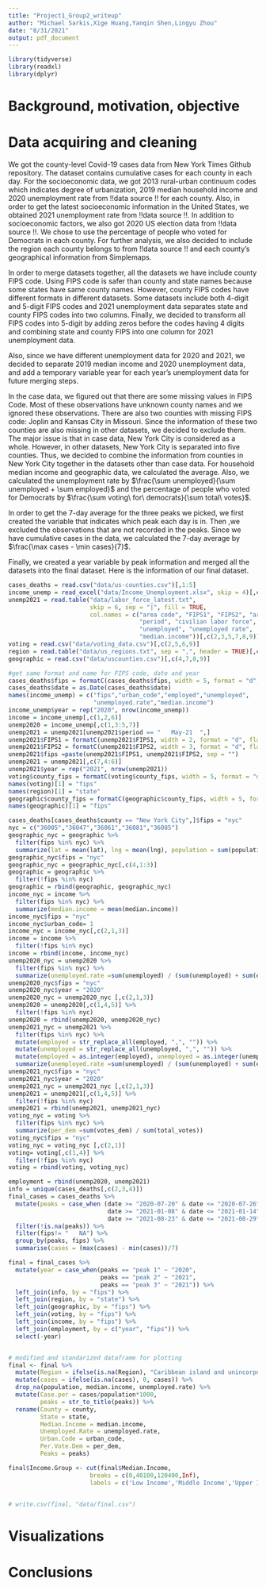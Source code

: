 ```yaml
---
title: "Project1_Group2_writeup"
author: "Michael Sarkis,Xige Huang,Yanqin Shen,Lingyu Zhou"
date: "8/31/2021"
output: pdf_document
---
```


```r
library(tidyverse)
library(readxl)
library(dplyr)
```


# Background, motivation, objective

# Data acquiring and cleaning

We got the county-level Covid-19 cases data from New York Times Github repository. The dataset contains cumulative cases for each county in each day. For the socioeconomic data, we got 2013 rural-urban continuum codes which indicates degree of urbanization, 2019 median household income and 2020 unemployment rate from !!data source !! for each county.  Also, in order to get the latest socioeconomic information in the United States, we obtained 2021 unemployment rate from !!data source !!. In addition to socioeconomic factors, we also got 2020 US election data from !!data source !!. We chose to use the percentage of people who voted for Democrats in each county. For further analysis, we also decided to include the region each county belongs to from !!data source !! and each county's geographical information from Simplemaps.

In order to merge datasets together, all the datasets we have include county FIPS code. Using FIPS code is safer than county and state names because some states have same county names. However, county FIPS codes have different formats in different datasets. Some datasets include both 4-digit and 5-digit FIPS codes and 2021 unemployment data separates state and county FIPS codes into two columns. Finally, we decided to transform all FIPS codes into 5-digit by adding zeros before the codes having 4 digits and combining state and county FIPS into one column for 2021 unemployment data.

Also, since we have different unemployment data for 2020 and 2021, we decided to separate 2019 median income and 2020 unemployment data, and add a temporary variable year for each year's unemployment data for future merging steps.

In the case data, we figured out that there are some missing values in FIPS Code. Most of these observations have unknown county names and we ignored these observations. There are also two counties with missing FIPS code: Joplin and Kansas City in Missouri. Since the information of these two counties are also missing in other datasets, we decided to exclude them. The major issue is that in case data, New York City is considered as a whole. However, in other datasets, New York City is separated into five counties. Thus, we decided to combine the information from counties in New York City together in the datasets other than case data. For household median income and geographic data, we calculated the average. Also, we calculated the unemployment rate by $\frac{\sum unemployed}{\sum unemployed + \sum employed}$ and the percentage of people who voted for Democrats by $\frac{\sum voting\ for\ democrats}{\sum total\ votes}$.

In order to get the 7-day average for the three peaks we picked, we first created the variable that indicates which peak each day is in. Then ,we excluded the observations that are not recorded in the peaks. Since we have cumulative cases in the data, we calculated the 7-day average by $\frac{\max cases - \min cases}{7}$. 

Finally, we created a year variable by peak information and merged all the datasets into the final dataset. Here is the information of our final dataset.

\begin{center}
\begin{tabular}{ |c|c| } 
 \hline
 \multicolumn{2}{|c|}{Final dataset: 9625 observations} \\
  \hline
 peaks & indicating which peak the observation is in \\ 
 \hline
 fips &  US county FIPS code \\ 
 \hline
 cases & 7-day average cases\\
 \hline
 county & county name\\
 \hline
 state & state name \\
 \hline
 Region & region name: Midwest,Northeast,South,West\\
 \hline
 lat & latitude of county center\\
 \hline
 lng & longitude of county center\\
 \hline
 population & county population size\\
 \hline
 per\_dem & percentage of people voting for Democrats\\
 \hline
 urban\_code & 2013 rural-urban continuum codes\\
 \hline
 median.income & household median income\\
 \hline
 unemployed.rate & unemployment rate\\
 \hline
\end{tabular}
\end{center}

```r
cases_deaths = read.csv("data/us-counties.csv")[,1:5]
income_unemp = read_excel("data/Income_Unemployment.xlsx", skip = 4)[,c(1,4,88,89,90,91)]
unemp2021 = read.table("data/labor_force_latest.txt", 
                       skip = 6, sep = "|", fill = TRUE,
                       col.names = c("area code", "FIPS1", "FIPS2", "area title",
                                     "period", "civilian labor force", "employed",
                                     "unemployed", "unemployed rate",
                                     "median.income"))[,c(2,3,5,7,8,9)]
voting = read.csv("data/voting_data.csv")[,c(2,5,6,9)]
region = read.table("data/us_regions.txt", sep = ",", header = TRUE)[,c(1,3)]
geographic = read.csv("data/uscounties.csv")[,c(4,7,8,9)]
```

```r
#get same format and name for FIPS code, date and year
cases_deaths$fips = formatC(cases_deaths$fips, width = 5, format = "d", flag = "0")
cases_deaths$date = as.Date(cases_deaths$date)
names(income_unemp) = c("fips","urban_code","employed","unemployed",
                        "unemployed.rate","median.income")
income_unemp$year = rep("2020", nrow(income_unemp))
income = income_unemp[,c(1,2,6)]
unemp2020 = income_unemp[,c(1,3:5,7)]
unemp2021 = unemp2021[unemp2021$period == "   May-21  ",]
unemp2021$FIPS1 = formatC(unemp2021$FIPS1, width = 2, format = "d", flag = "0")
unemp2021$FIPS2 = formatC(unemp2021$FIPS2, width = 3, format = "d", flag = "0")
unemp2021$fips =paste(unemp2021$FIPS1, unemp2021$FIPS2, sep = "")
unemp2021 = unemp2021[,c(7,4:6)]
unemp2021$year = rep("2021", nrow(unemp2021))
voting$county_fips = formatC(voting$county_fips, width = 5, format = "d", flag = "0")
names(voting)[1] = "fips"
names(region)[1] = "state"
geographic$county_fips = formatC(geographic$county_fips, width = 5, format = "d", flag = "0")
names(geographic)[1] = "fips"
```


```r
cases_deaths[cases_deaths$county == "New York City",]$fips = "nyc"
nyc = c("36005","36047","36061","36081","36085")
geographic_nyc = geographic %>% 
  filter(fips %in% nyc) %>%  
  summarize(lat = mean(lat), lng = mean(lng), population = sum(population))
geographic_nyc$fips = "nyc"
geographic_nyc = geographic_nyc[,c(4,1:3)]
geographic = geographic %>% 
  filter(!fips %in% nyc)
geographic = rbind(geographic, geographic_nyc)
income_nyc = income %>% 
  filter(fips %in% nyc) %>%  
  summarize(median.income = mean(median.income))
income_nyc$fips = "nyc"
income_nyc$urban_code= 1
income_nyc = income_nyc[,c(2,1,3)]
income = income %>% 
  filter(!fips %in% nyc)
income = rbind(income, income_nyc)
unemp2020_nyc = unemp2020 %>% 
  filter(fips %in% nyc) %>%  
  summarize(unemployed.rate =sum(unemployed) / (sum(unemployed) + sum(employed)))
unemp2020_nyc$fips = "nyc"
unemp2020_nyc$year = "2020"
unemp2020_nyc = unemp2020_nyc [,c(2,1,3)]
unemp2020 = unemp2020[,c(1,4,5)] %>% 
  filter(!fips %in% nyc)
unemp2020 = rbind(unemp2020, unemp2020_nyc)
unemp2021_nyc = unemp2021 %>% 
  filter(fips %in% nyc) %>%  
  mutate(employed = str_replace_all(employed, ",", "")) %>% 
  mutate(unemployed = str_replace_all(unemployed, ",", "")) %>% 
  mutate(employed = as.integer(employed), unemployed = as.integer(unemployed)) %>% 
  summarize(unemployed.rate =sum(unemployed) / (sum(unemployed) + sum(employed)))
unemp2021_nyc$fips = "nyc"
unemp2021_nyc$year = "2020"
unemp2021_nyc = unemp2021_nyc [,c(2,1,3)]
unemp2021 = unemp2021[,c(1,4,5)] %>% 
  filter(!fips %in% nyc)
unemp2021 = rbind(unemp2021, unemp2021_nyc)
voting_nyc = voting %>% 
  filter(fips %in% nyc) %>%  
  summarize(per_dem =sum(votes_dem) / sum(total_votes))
voting_nyc$fips = "nyc"
voting_nyc = voting_nyc [,c(2,1)]
voting= voting[,c(1,4)] %>% 
  filter(!fips %in% nyc)
voting = rbind(voting, voting_nyc)
```

```r
employment = rbind(unemp2020, unemp2021)
info = unique(cases_deaths[,c(2,3,4)])
final_cases = cases_deaths %>% 
  mutate(peaks = case_when (date >= "2020-07-20" & date <= "2020-07-26" ~ "peak 1",
                            date >= "2021-01-08" & date <= "2021-01-14" ~ "peak 2",
                            date >= "2021-08-23" & date <= "2021-08-29" ~ "peak 3")) %>%
  filter(!is.na(peaks)) %>% 
  filter(fips!= "   NA") %>% 
  group_by(peaks, fips) %>% 
  summarise(cases = (max(cases) - min(cases))/7)

final = final_cases %>% 
  mutate(year = case_when(peaks == "peak 1" ~ "2020",
                          peaks == "peak 2" ~ "2021",
                          peaks == "peak 3" ~ "2021")) %>% 
  left_join(info, by = "fips") %>% 
  left_join(region, by = "state") %>% 
  left_join(geographic, by = "fips") %>% 
  left_join(voting, by = "fips") %>% 
  left_join(income, by = "fips") %>% 
  left_join(employment, by = c("year", "fips")) %>% 
  select(-year)


# modified and standarized dataframe for plotting
final <- final %>%
  mutate(Region = ifelse(is.na(Region), "Caribbean island and unincorporated territory", Region)) %>%
  mutate(cases = ifelse(is.na(cases), 0, cases)) %>%
  drop_na(population, median.income, unemployed.rate) %>%
  mutate(Case.per = cases/population*1000,
         peaks = str_to_title(peaks)) %>%
  rename(County = county,
         State = state,
         Median.Income = median.income,
         Unemployed.Rate = unemployed.rate,
         Urban.Code = urban_code,
         Per.Vote.Dem = per_dem,
         Peaks = peaks)

final$Income.Group <- cut(final$Median.Income,
                       breaks = c(0,40100,120400,Inf), 
                       labels = c('Low Income','Middle Income','Upper Income'))


# write.csv(final, "data/final.csv")

```

# Visualizations

# Conclusions